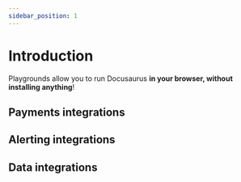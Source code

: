 ```yaml
---
sidebar_position: 1
---
```



# Introduction

Playgrounds allow you to run Docusaurus **in your browser, without installing anything**!

## Payments integrations

<PaymentsRows />

## Alerting integrations

<AlertingRows />

## Data integrations

<DataRows />